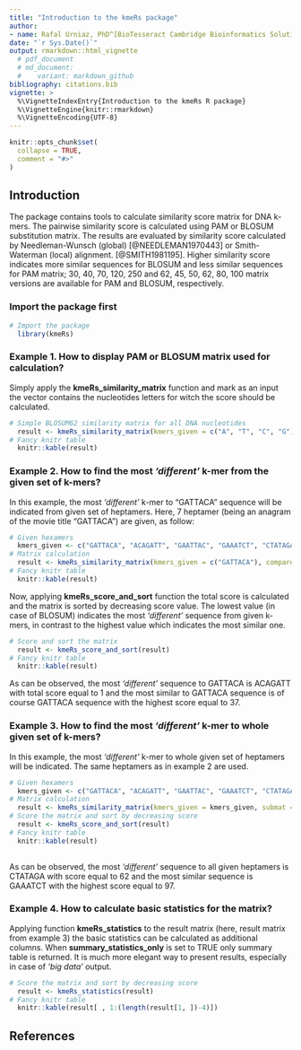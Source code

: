 ---
title: "Introduction to the kmeRs package"
author:
- name: Rafal Urniaz, PhD^[BioTesseract Cambridge Bioinformatics Solutions, Cambridgeshire, Cambridge, UK]
date: "`r Sys.Date()`"
output: rmarkdown::html_vignette
  # pdf_document
  # md_document:
  #    variant: markdown_github
bibliography: citations.bib
vignette: >
  %\VignetteIndexEntry{Introduction to the kmeRs R package}
  %\VignetteEngine{knitr::rmarkdown}
  %\VignetteEncoding{UTF-8}
---

```{r setup, include = FALSE}
knitr::opts_chunk$set(
  collapse = TRUE,
  comment = "#>"
)
```
## Introduction

The package contains tools to calculate similarity score matrix for DNA k-mers. The pairwise similarity score is calculated using PAM or BLOSUM substitution matrix. The results are evaluated by similarity score calculated by Needleman-Wunsch (global) [@NEEDLEMAN1970443] or Smith-Waterman (local) alignment. [@SMITH1981195]. Higher similarity score indicates more similar sequences for BLOSUM and less similar sequences for PAM matrix; 30, 40, 70, 120, 250 and 62, 45, 50, 62, 80, 100 matrix versions are available for PAM and BLOSUM, respectively.

### Import the package first
   
```{r} 
# Import the package 
  library(kmeRs)
```

### Example 1. How to display PAM or BLOSUM matrix used for calculation?

Simply apply the **kmeRs_similarity_matrix** function and mark as an input the vector contains the nucleotides letters for witch the score should be calculated.    

```{r} 
# Simple BLOSUM62 similarity matrix for all DNA nucleotides
  result <- kmeRs_similarity_matrix(kmers_given = c("A", "T", "C", "G"), submat = "BLOSUM62")
# Fancy knitr table
  knitr::kable(result)
```

### Example 2. How to find the most *'different'* k-mer from the given set of k-mers?

In this example, the most *'different'* k-mer to "GATTACA" sequence will be indicated from given set of heptamers. Here, 7 heptamer (being an anagram of the movie title "GATTACA") are given, as follow:  

```{r} 
# Given hexamers
  kmers_given <- c("GATTACA", "ACAGATT", "GAATTAC", "GAAATCT", "CTATAGA", "GTACATA", "AACGATT")
# Matrix calculation 
  result <- kmeRs_similarity_matrix(kmers_given = c("GATTACA"), compare_to = kmers_given , submat = "BLOSUM62") 
# Fancy knitr table
  knitr::kable(result) 
```

Now, applying **kmeRs_score_and_sort** function the total score is calculated and the matrix is sorted by decreasing score value. The lowest value (in case of BLOSUM) indicates the most *'different'* sequence from given k-mers, in contrast to the highest value which indicates the most similar one. 

```{r} 
# Score and sort the matrix  
  result <- kmeRs_score_and_sort(result)
# Fancy knitr table
  knitr::kable(result)
```

As can be observed, the most *'different'* sequence to GATTACA is ACAGATT with total score equal to 1 and the most similar to GATTACA sequence is of course GATTACA sequence with the highest score equal to 37. 

### Example 3. How to find the most *'different'* k-mer to whole given set of k-mers? 

In this example, the most *'different'* k-mer to whole given set of heptamers will be indicated. The same heptamers as in example 2 are used. 

```{r} 
# Given hexamers
  kmers_given <- c("GATTACA", "ACAGATT", "GAATTAC", "GAAATCT", "CTATAGA", "GTACATA", "AACGATT")
# Matrix calculation 
  result <- kmeRs_similarity_matrix(kmers_given = kmers_given, submat = "BLOSUM62")
# Score the matrix and sort by decreasing score 
  result <- kmeRs_score_and_sort(result)
# Fancy knitr table
  knitr::kable(result)
  
```

As can be observed, the most *'different'* sequence to all given heptamers is CTATAGA with score equal to 62 and the most similar sequence is GAAATCT with the highest score equal to 97.

### Example 4. How to calculate basic statistics for the matrix?

Applying function **kmeRs_statistics** to the result matrix (here, result matrix from example 3) the basic statistics can be calculated as additional columns. When **summary_statistics_only** is set to TRUE only summary table is returned. It is much more elegant way to present results, especially in case of *'big data'* output.  

```{r}
# Score the matrix and sort by decreasing score 
  result <- kmeRs_statistics(result)
# Fancy knitr table
  knitr::kable(result[ , 1:(length(result[1, ])-4)])
```

## References
